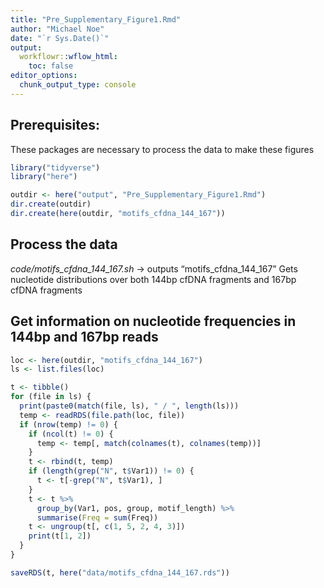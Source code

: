 ```yaml
---
title: "Pre_Supplementary_Figure1.Rmd"
author: "Michael Noe"
date: "`r Sys.Date()`" 
output:
  workflowr::wflow_html:
    toc: false
editor_options:
  chunk_output_type: console
---
```



## Prerequisites:

These packages are necessary to process the data to make these figures

```r
library("tidyverse")
library("here")
```


```r
outdir <- here("output", "Pre_Supplementary_Figure1.Rmd")
dir.create(outdir)
dir.create(here(outdir, "motifs_cfdna_144_167"))
```


## Process the data

  *code/motifs_cfdna_144_167.sh* -> outputs "motifs_cfdna_144_167"
    Gets nucleotide distributions over both 144bp cfDNA fragments and 167bp cfDNA fragments

## Get information on nucleotide frequencies in 144bp and 167bp reads

```r
loc <- here(outdir, "motifs_cfdna_144_167")
ls <- list.files(loc)

t <- tibble()
for (file in ls) {
  print(paste0(match(file, ls), " / ", length(ls)))
  temp <- readRDS(file.path(loc, file))
  if (nrow(temp) != 0) {
    if (ncol(t) != 0) {
      temp <- temp[, match(colnames(t), colnames(temp))]
    }
    t <- rbind(t, temp)
    if (length(grep("N", t$Var1)) != 0) {
      t <- t[-grep("N", t$Var1), ]
    }
    t <- t %>%
      group_by(Var1, pos, group, motif_length) %>%
      summarise(Freq = sum(Freq))
    t <- ungroup(t[, c(1, 5, 2, 4, 3)])
    print(t[1, 2])
  }
}

saveRDS(t, here("data/motifs_cfdna_144_167.rds"))
```
